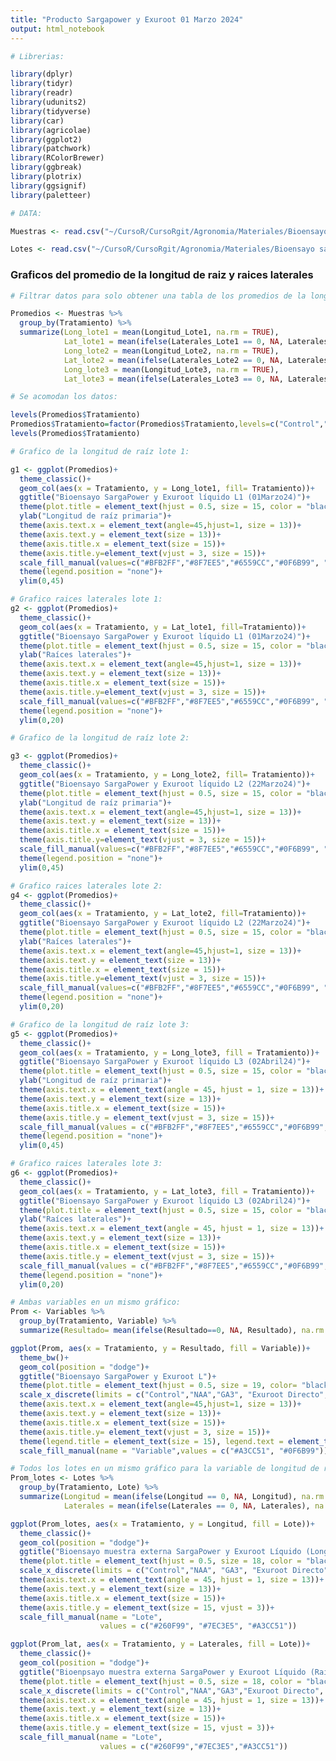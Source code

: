 ```yaml
---
title: "Producto Sargapower y Exuroot 01 Marzo 2024"
output: html_notebook
---
```


```r
# Librerias:

library(dplyr)
library(tidyr) 
library(readr) 
library(udunits2)
library(tidyverse)
library(car)
library(agricolae)
library(ggplot2)
library(patchwork)
library(RColorBrewer)
library(ggbreak)
library(plotrix)
library(ggsignif)
library(paletteer)

# DATA:

Muestras <- read.csv("~/CursoR/CursoRgit/Agronomia/Materiales/Bioensayo sargapower.csv")

Lotes <- read.csv("~/CursoR/CursoRgit/Agronomia/Materiales/Bioensayo sargapower_lotes.csv")
```

### Graficos del promedio de la longitud de raiz y raices laterales
```r
# Filtrar datos para solo obtener una tabla de los promedios de la longitud de raiz y de las raíces laterales:

Promedios <- Muestras %>%
  group_by(Tratamiento) %>%
  summarize(Long_lote1 = mean(Longitud_Lote1, na.rm = TRUE),
            Lat_lote1 = mean(ifelse(Laterales_Lote1 == 0, NA, Laterales_Lote1), na.rm = TRUE),
            Long_lote2 = mean(Longitud_Lote2, na.rm = TRUE),
            Lat_lote2 = mean(ifelse(Laterales_Lote2 == 0, NA, Laterales_Lote2), na.rm = TRUE),
            Long_lote3 = mean(Longitud_Lote3, na.rm = TRUE),
            Lat_lote3 = mean(ifelse(Laterales_Lote3 == 0, NA, Laterales_Lote3), na.rm = TRUE))

# Se acomodan los datos:

levels(Promedios$Tratamiento)
Promedios$Tratamiento=factor(Promedios$Tratamiento,levels=c("Control","NAA","GA3", "Exuroot Directo","Exuroot 1:20","Exuroot 1:50", "SargaPower Directo","SargaPower 1:20","SargaPower 1:50"))
levels(Promedios$Tratamiento)

# Grafico de la longitud de raíz lote 1:

g1 <- ggplot(Promedios)+
  theme_classic()+
  geom_col(aes(x = Tratamiento, y = Long_lote1, fill= Tratamiento))+
  ggtitle("Bioensayo SargaPower y Exuroot líquido L1 (01Marzo24)")+
  theme(plot.title = element_text(hjust = 0.5, size = 15, color = "black", face = "bold"))+
  ylab("Longitud de raíz primaria")+
  theme(axis.text.x = element_text(angle=45,hjust=1, size = 13))+
  theme(axis.text.y = element_text(size = 13))+
  theme(axis.title.x = element_text(size = 15))+
  theme(axis.title.y=element_text(vjust = 3, size = 15))+
  scale_fill_manual(values=c("#BFB2FF","#8F7EE5","#6559CC","#0F6B99", "#0F6B99","#0F6B99","#A3CC51","#A3CC51","#A3CC51"))+
  theme(legend.position = "none")+
  ylim(0,45)

# Grafico raices laterales lote 1:
g2 <- ggplot(Promedios)+
  theme_classic()+
  geom_col(aes(x = Tratamiento, y = Lat_lote1, fill=Tratamiento))+
  ggtitle("Bioensayo SargaPower y Exuroot líquido L1 (01Marzo24)")+
  theme(plot.title = element_text(hjust = 0.5, size = 15, color = "black", face = "bold"))+
  ylab("Raíces laterales")+
  theme(axis.text.x = element_text(angle=45,hjust=1, size = 13))+
  theme(axis.text.y = element_text(size = 13))+
  theme(axis.title.x = element_text(size = 15))+
  theme(axis.title.y=element_text(vjust = 3, size = 15))+
  scale_fill_manual(values=c("#BFB2FF","#8F7EE5","#6559CC","#0F6B99", "#0F6B99","#0F6B99","#A3CC51","#A3CC51","#A3CC51"))+
  theme(legend.position = "none")+
  ylim(0,20)

# Grafico de la longitud de raíz lote 2:

g3 <- ggplot(Promedios)+
  theme_classic()+
  geom_col(aes(x = Tratamiento, y = Long_lote2, fill= Tratamiento))+
  ggtitle("Bioensayo SargaPower y Exuroot líquido L2 (22Marzo24)")+
  theme(plot.title = element_text(hjust = 0.5, size = 15, color = "black", face = "bold"))+
  ylab("Longitud de raíz primaria")+
  theme(axis.text.x = element_text(angle=45,hjust=1, size = 13))+
  theme(axis.text.y = element_text(size = 13))+
  theme(axis.title.x = element_text(size = 15))+
  theme(axis.title.y=element_text(vjust = 3, size = 15))+
  scale_fill_manual(values=c("#BFB2FF","#8F7EE5","#6559CC","#0F6B99", "#0F6B99","#0F6B99","#A3CC51","#A3CC51","#A3CC51"))+
  theme(legend.position = "none")+
  ylim(0,45)

# Grafico raices laterales lote 2:
g4 <- ggplot(Promedios)+
  theme_classic()+
  geom_col(aes(x = Tratamiento, y = Lat_lote2, fill=Tratamiento))+
  ggtitle("Bioensayo SargaPower y Exuroot líquido L2 (22Marzo24)")+
  theme(plot.title = element_text(hjust = 0.5, size = 15, color = "black", face = "bold"))+
  ylab("Raíces laterales")+
  theme(axis.text.x = element_text(angle=45,hjust=1, size = 13))+
  theme(axis.text.y = element_text(size = 13))+
  theme(axis.title.x = element_text(size = 15))+
  theme(axis.title.y=element_text(vjust = 3, size = 15))+
  scale_fill_manual(values=c("#BFB2FF","#8F7EE5","#6559CC","#0F6B99", "#0F6B99","#0F6B99","#A3CC51","#A3CC51","#A3CC51"))+
  theme(legend.position = "none")+
  ylim(0,20)

# Grafico de la longitud de raíz lote 3:
g5 <- ggplot(Promedios)+
  theme_classic()+
  geom_col(aes(x = Tratamiento, y = Long_lote3, fill = Tratamiento))+
  ggtitle("Bioensayo SargaPower y Exuroot líquido L3 (02Abril24)")+
  theme(plot.title = element_text(hjust = 0.5, size = 15, color = "black", face = "bold"))+
  ylab("Longitud de raíz primaria")+
  theme(axis.text.x = element_text(angle = 45, hjust = 1, size = 13))+
  theme(axis.text.y = element_text(size = 13))+
  theme(axis.title.x = element_text(size = 15))+
  theme(axis.title.y = element_text(vjust = 3, size = 15))+
  scale_fill_manual(values = c("#BFB2FF","#8F7EE5","#6559CC","#0F6B99","#0F6B99", "#0F6B99", "#A3CC51", "#A3CC51","#A3CC51"))+
  theme(legend.position = "none")+
  ylim(0,45)

# Grafico raices laterales lote 3:
g6 <- ggplot(Promedios)+
  theme_classic()+
  geom_col(aes(x = Tratamiento, y = Lat_lote3, fill = Tratamiento))+
  ggtitle("Bioensayo SargaPower y Exuroot líquido L3 (02Abril24)")+
  theme(plot.title = element_text(hjust = 0.5, size = 15, color = "black", face = "bold"))+
  ylab("Raíces laterales")+
  theme(axis.text.x = element_text(angle = 45, hjust = 1, size = 13))+
  theme(axis.text.y = element_text(size = 13))+
  theme(axis.title.x = element_text(size = 15))+
  theme(axis.title.y = element_text(vjust = 3, size = 15))+
  scale_fill_manual(values = c("#BFB2FF","#8F7EE5","#6559CC","#0F6B99","#0F6B99","#0F6B99","#A3CC51","#A3CC51","#A3CC51"))+
  theme(legend.position = "none")+
  ylim(0,20)
```

```r
# Ambas variables en un mismo gráfico:
Prom <- Variables %>%
  group_by(Tratamiento, Variable) %>%
  summarize(Resultado= mean(ifelse(Resultado==0, NA, Resultado), na.rm = TRUE))

ggplot(Prom, aes(x = Tratamiento, y = Resultado, fill = Variable))+
  theme_bw()+
  geom_col(position = "dodge")+
  ggtitle("Bioensayo SargaPower y Exuroot L")+
  theme(plot.title = element_text(hjust = 0.5, size = 19, color= "black", face = "bold"))+
  scale_x_discrete(limits = c("Control","NAA","GA3", "Exuroot Directo","Exuroot 1:20","Exuroot 1:50", "SargaPower Directo","SargaPower 1:20","SargaPower 1:50"))+
  theme(axis.text.x = element_text(angle=45,hjust=1, size = 13))+
  theme(axis.text.y = element_text(size = 13))+
  theme(axis.title.x = element_text(size = 15))+
  theme(axis.title.y= element_text(vjust = 3, size = 15))+
  theme(legend.title = element_text(size = 15), legend.text = element_text(size = 12))+
  scale_fill_manual(name = "Variable",values = c("#A3CC51", "#0F6B99"))
```

```r
# Todos los lotes en un mismo gráfico para la variable de longitud de raíz y raíces laterales:
Prom_lotes <- Lotes %>%
  group_by(Tratamiento, Lote) %>%
  summarize(Longitud = mean(ifelse(Longitud == 0, NA, Longitud), na.rm = TRUE),
            Laterales = mean(ifelse(Laterales == 0, NA, Laterales), na.rm = TRUE))

ggplot(Prom_lotes, aes(x = Tratamiento, y = Longitud, fill = Lote))+
  theme_classic()+
  geom_col(position = "dodge")+
  ggtitle("Bioensayo muestra externa SargaPower y Exuroot Líquido (Longitud raíz primaria)")+
  theme(plot.title = element_text(hjust = 0.5, size = 18, color = "black", face = "bold"))+
  scale_x_discrete(limits = c("Control","NAA", "GA3", "Exuroot Directo", "Exuroot 1:20", "Exuroot 1:50", "SargaPower Directo", "SargaPower 1:20","SargaPower 1:50"))+
  theme(axis.text.x = element_text(angle = 45, hjust = 1, size = 13))+
  theme(axis.text.y = element_text(size = 13))+
  theme(axis.title.x = element_text(size = 15))+
  theme(axis.title.y = element_text(size = 15, vjust = 3))+
  scale_fill_manual(name = "Lote",
                    values = c("#260F99", "#7EC3E5", "#A3CC51"))

ggplot(Prom_lat, aes(x = Tratamiento, y = Laterales, fill = Lote))+
  theme_classic()+
  geom_col(position = "dodge")+
  ggtitle("Bioenpsayo muestra externa SargaPower y Exuroot Líquido (Raíces Laterales)")+
  theme(plot.title = element_text(hjust = 0.5, size = 18, color = "black", face = "bold"))+
  scale_x_discrete(limits = c("Control","NAA","GA3","Exuroot Directo", "Exuroot 1:20", "Exuroot 1:50", "SargaPower Directo", "SargaPower 1:20", "SargaPower 1:50"))+
  theme(axis.text.x = element_text(angle = 45, hjust = 1, size = 13))+
  theme(axis.text.y = element_text(size = 13))+
  theme(axis.title.x = element_text(size = 15))+
  theme(axis.title.y = element_text(size = 15, vjust = 3))+
  scale_fill_manual(name = "Lote",
                    values = c("#260F99","#7EC3E5","#A3CC51"))
  
```

